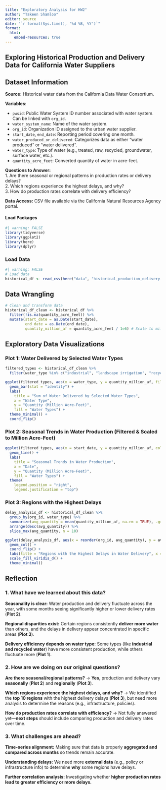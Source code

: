 ```yaml
---
title: "Exploratory Analysis for HW2"
author: "Takeen Shamloo"
editor: source
date: "`r format(Sys.time(), '%d %B, %Y')`"
format:
  html:
    embed-resources: true
---
```


## Exploring Historical Production and Delivery Data for California Water Suppliers

## Dataset Information

**Source:** Historical water data from the California Data Water Consortium.  

**Variables:**  

- `pwsid`: Public Water System ID number associated with water system. Can be linked with `org_id`.
- `water_system_name`: Name of the water system.
- `org_id`: Organization ID assigned to the urban water supplier.
- `start_date`, `end_date`: Reporting period covering one month.
- `water_produced_or_delivered`: Categorizes data as either "water produced" or "water delivered".
- `water_type`: Type of water (e.g., treated, raw, recycled, groundwater, surface water, etc.).
- `quantity_acre_feet`: Converted quantity of water in acre-feet.

**Questions to Answer:**  
1. Are there seasonal or regional patterns in production rates or delivery delays?  
2. Which regions experience the highest delays, and why?  
3. How do production rates correlate with delivery efficiency?  

**Data Access:** CSV file available via the California Natural Resources Agency portal.  

#### Load Packages

```r
#| warning: FALSE
library(tidyverse)
library(ggplot2)
library(here)
library(dplyr)
```

### Load Data

```r
#| warning: FALSE
# Load data
historical_df <- read_csv(here("data", "historical_production_delivery.csv"))
```

## Data Wrangling

```r
# Clean and transform data
historical_df_clean <- historical_df %>%
  filter(!is.na(quantity_acre_feet)) %>%
  mutate(start_date = as.Date(start_date),
         end_date = as.Date(end_date),
         quantity_million_af = quantity_acre_feet / 1e6) # Scale to million acre-feet
```

## Exploratory Data Visualizations

### Plot 1: Water Delivered by Selected Water Types

```r
filtered_types <- historical_df_clean %>%
  filter(water_type %in% c("industrial", "landscape irrigation", "recycled", "groundwater wells"))

ggplot(filtered_types, aes(x = water_type, y = quantity_million_af, fill = water_type)) +
  geom_bar(stat = "identity") +
  labs(
    title = "Sum of Water Delivered by Selected Water Types", 
    x = "Water Type", 
    y = "Quantity (Million Acre-Feet)",
    fill = "Water Types") +
  theme_minimal() +
  coord_flip()
```

### Plot 2: Seasonal Trends in Water Production (Filtered & Scaled to Million Acre-Feet)

```r
ggplot(filtered_types, aes(x = start_date, y = quantity_million_af, color = water_type)) +
  geom_line() +
  labs(
    title = "Seasonal Trends in Water Production", 
    x = "Date", 
    y = "Quantity (Million Acre-Feet)",
    fill = "Water Types") +
  theme(
    legend.position = "right",
    legend.justification = "top") 
```

### Plot 3: Regions with the Highest Delays
```r
delay_analysis_df <- historical_df_clean %>%
  group_by(org_id, water_type) %>%
  summarize(avg_quantity = mean(quantity_million_af, na.rm = TRUE), .groups = "drop") %>%
  arrange(desc(avg_quantity)) %>%
  slice_max(avg_quantity, n = 10)

ggplot(delay_analysis_df, aes(x = reorder(org_id, avg_quantity), y = avg_quantity, fill = water_type)) +
  geom_col() +
  coord_flip() +
  labs(title = "Regions with the Highest Delays in Water Delivery", x = "Organization ID", y = "Average Quantity (Million Acre-Feet)") +
  scale_fill_viridis_d() +
  theme_minimal()
```

## Reflection

### **1. What have we learned about this data?**

**Seasonality is clear:** Water production and delivery fluctuate across the year, with some months seeing significantly higher or lower delivery rates (**Plot 2**).

**Regional disparities exist:** Certain regions consistently **deliver more water** than others, and the delays in delivery appear concentrated in specific areas (**Plot 3**).

**Delivery efficiency depends on water type:** Some types (like **industrial and recycled water**) have more consistent production, while others fluctuate more (**Plot 1**).

### **2. How are we doing on our original questions?**

**Are there seasonal/regional patterns?** → **Yes**, production and delivery vary **seasonally** (**Plot 2**) and **regionally** (**Plot 3**).

**Which regions experience the highest delays, and why?** → We identified the **top 10 regions** with the highest delivery delays (**Plot 3**), but need more analysis to determine the reasons (e.g., infrastructure, policies).

**How do production rates correlate with efficiency?** → Not fully answered yet—**next steps** should include comparing production and delivery rates over time.

### **3. What challenges are ahead?**

**Time-series alignment:** Making sure that data is properly **aggregated and compared across months** so trends remain accurate.

**Understanding delays:** We need more **external data** (e.g., policy or infrastructure info) to determine **why** some regions have delays.

**Further correlation analysis:** Investigating whether **higher production rates lead to greater efficiency or more delays**.
